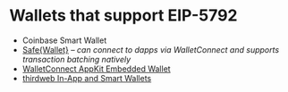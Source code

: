 # Wallets that support EIP-5792

* Coinbase Smart Wallet
* [Safe\{Wallet\}](https://github.com/safe-global/safe-wallet-web) – _can connect to dapps via WalletConnect and supports transaction batching natively_
* [WalletConnect AppKit Embedded Wallet](https://lab.web3modal.com/library/wagmi-email/)
* [thirdweb In-App and Smart Wallets](https://portal.thirdweb.com/typescript/v5/inAppWallet)
